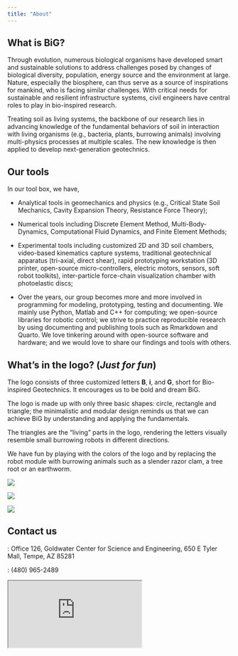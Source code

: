 ```yaml
---
title: "About"
---
```


## What is BiG?

Through evolution, numerous biological organisms have developed smart and sustainable solutions to address challenges posed by changes of biological diversity, population, energy source and the environment at large. 
Nature, especially the biosphere, can thus serve as a source of inspirations for mankind, who is facing similar challenges.
With critical needs for sustainable and resilient infrastructure systems, civil engineers have central roles to play in bio-inspired research.

Treating soil as living systems, the backbone of our research lies in advancing knowledge of the fundamental behaviors of soil in interaction with living organisms (e.g., bacteria, plants, burrowing animals) involving multi-physics processes at multiple scales.
The new knowledge is then applied to develop next-generation geotechnics.

## Our tools

In our tool box, we have,

* Analytical tools in geomechanics and physics (e.g., Critical State Soil Mechanics, Cavity Expansion Theory, Resistance Force Theory);

* Numerical tools including Discrete Element Method, Multi-Body-Dynamics, Computational Fluid Dynamics, and Finite Element Methods;

* Experimental tools including customized 2D and 3D soil chambers, video-based kinematics capture systems, traditional geotechnical apparatus (tri-axial, direct shear), rapid prototyping workstation (3D printer, open-source micro-controllers, electric motors, sensors, soft robot toolkits), inter-particle force-chain visualization chamber with photoelastic discs;

* Over the years, our group becomes more and more involved in programming for modeling, prototyping, testing and documenting. We mainly use Python, Matlab and C++ for computing; we open-source libraries for robotic control; we strive to practice reproducible research by using documenting and publishing tools such as Rmarkdown and Quarto. We love tinkering around with open-source software and hardware; and we would love to share our findings and tools with others.

## What's in the logo? (*Just for fun*)

The logo consists of three customized letters **B**, **i**, and **G**, short for Bio-inspired Geotechnics.
It encourages us to be bold and dream BiG.

The logo is made up with only three basic shapes: circle, rectangle and triangle;
the minimalistic and modular design reminds us that we can achieve BiG by understanding and applying the fundamentals. 

The triangles are the “living” parts in the logo, rendering the letters visually resemble small burrowing robots in different directions.

We have fun by playing with the colors of the logo and by replacing the robot module with burrowing animals such as a slender razor clam, a tree root or an earthworm.

::: {layout="[30, 37, 30]"}
![](img/biglogo.png){}

![](img/logos.png)

![](img/goldlogo.png)
::::



## Contact us

[]{.bi .bi-geo-alt-fill}: Office 126, Goldwater Center for Science and Engineering, 650 E Tyler Mall, Tempe, AZ 85281

[]{.bi .bi-telephone-fill}: (480) 965-2489 

::: {.ratio .ratio-16x9}
<iframe src="https://www.google.com/maps/d/u/0/embed?mid=1CI3nKCeGjYBwoTPGaBqTyTTlHNrYkpZH" allowfullscreen></iframe>
:::
